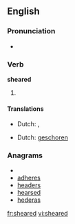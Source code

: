 ==English==

===Pronunciation===
* {{a|US}} {{IPA|/'ʃiɻd/}}

===Verb===
'''sheared'''

# {{past of| to [[shear]]}}

====Translations====
{{trans-top|past tense of shear}}
* Dutch: {{t+|nl|schoor}}, {{t+|nl|schoren}}
{{trans-mid}}
{{trans-bottom}}
{{trans-top|past participle of shear}}
* Dutch: [[geschoren]]
{{trans-mid}}
{{trans-bottom}}

===Anagrams===
* {{alphagram|adeehrs}}
* [[adheres#English|adheres]]
* [[headers#English|headers]]
* [[hearsed#English|hearsed]]
* [[hederas#English|hederas]]

[[fr:sheared]]
[[vi:sheared]]